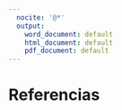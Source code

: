 ```yaml
---
  nocite: '@*'
  output:
    word_document: default
    html_document: default
    pdf_document: default
---
```

# Referencias {#referencias}

